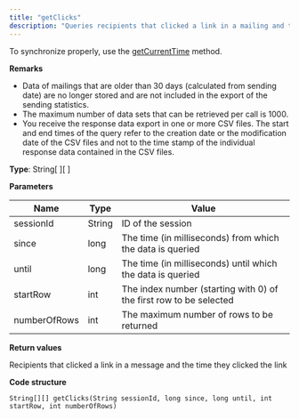 ```yaml
---
title: "getClicks"
description: "Queries recipients that clicked a link in a mailing and the time they clicked the link in Optimizely Campaign."
---
```


To synchronize properly, use the [getCurrentTime](/optimizely-campaign/docs/getcurrenttime) method.

**Remarks**

* Data of mailings that are older than 30 days (calculated from sending date) are no longer stored and are not included in the export of the sending statistics.
* The maximum number of data sets that can be retrieved per call is 1000.
* You receive the response data export in one or more CSV files. The start and end times of the query refer to the creation date or the modification date of the CSV files and not to the time stamp of the individual response data contained in the CSV files.

**Type**: String\[ \]\[ \]

**Parameters**

| Name         | Type   | Value                                                              |
| ------------ | ------ | ------------------------------------------------------------------ |
| sessionId    | String | ID of the session                                                  |
| since        | long   | The time (in milliseconds) from which the data is queried          |
| until        | long   | The time (in milliseconds) until which the data is queried         |
| startRow     | int    | The index number (starting with 0) of the first row to be selected |
| numberOfRows | int    | The maximum number of rows to be returned                          |

**Return values**

Recipients that clicked a link in a message and the time they clicked the link

**Code structure**

`String[][] getClicks(String sessionId, long since, long until, int startRow, int numberOfRows)
`
